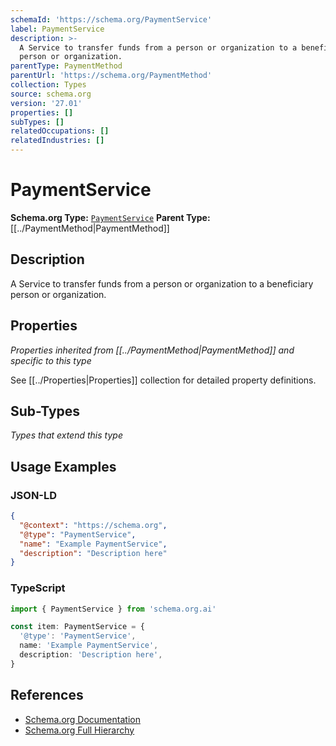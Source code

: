 ```yaml
---
schemaId: 'https://schema.org/PaymentService'
label: PaymentService
description: >-
  A Service to transfer funds from a person or organization to a beneficiary
  person or organization.
parentType: PaymentMethod
parentUrl: 'https://schema.org/PaymentMethod'
collection: Types
source: schema.org
version: '27.01'
properties: []
subTypes: []
relatedOccupations: []
relatedIndustries: []
---
```

# PaymentService

**Schema.org Type:** [`PaymentService`](https://schema.org/PaymentService)
**Parent Type:** [[../PaymentMethod|PaymentMethod]]

## Description

A Service to transfer funds from a person or organization to a beneficiary person or organization.

## Properties

*Properties inherited from [[../PaymentMethod|PaymentMethod]] and specific to this type*

See [[../Properties|Properties]] collection for detailed property definitions.

## Sub-Types

*Types that extend this type*

## Usage Examples

### JSON-LD

```json
{
  "@context": "https://schema.org",
  "@type": "PaymentService",
  "name": "Example PaymentService",
  "description": "Description here"
}
```

### TypeScript

```typescript
import { PaymentService } from 'schema.org.ai'

const item: PaymentService = {
  '@type': 'PaymentService',
  name: 'Example PaymentService',
  description: 'Description here',
}
```

## References

- [Schema.org Documentation](https://schema.org/PaymentService)
- [Schema.org Full Hierarchy](https://schema.org/docs/full.html)
